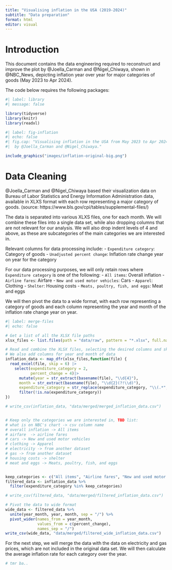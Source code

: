 ```yaml
---
title: "Visualising inflation in the USA (2019-2024)"
subtitle: "Data preparation"
format: html
editor: visual
---
```

# Introduction

This document contains the data engineering required to reconstruct and improve the plot by @Joella_Carman and @Nigel_Chiwaya, shown in @NBC_News, depicting inflation year over year for major categories of goods (May 2023 to Apr 2024).

The code below requires the following packages:

```r
#| label: library
#| message: false

library(tidyverse)
library(knitr)
library(readxl)
```


```r
#| label: fig-inflation
#| echo: false
#| fig.cap: "Visualising inflation in the USA from May 2023 to Apr 2024
#|  by @Joella_Carman and @Nigel_Chiwaya."

include_graphics("images/inflation-original-big.png")
```
# Data Cleaning

@Joella_Carman and @Nigel_Chiwaya based their visualization data on Bureau of Labor Statistics and Energy Information Administration data, available in XLXS format with each row representing a major category of goods. (source: https://www.bls.gov/cpi/tables/supplemental-files/) 


The data is separated into various XLXS files, one for each month. 
We will combine these files into a single data set, while also dropping columns that are not relevant for our analysis.
We will also drop indent levels of 4 and above, as these are subcategories of the main categories we are interested in.

Relevant columns for data processing include: 
-   `Expenditure category`: Category of goods
-   `Unadjusted percent change`: Inflation rate change year on year for the category

For our data processing purposes, we will only retain rows where `Expenditure category` is one of the following:
-   `All items`: Overall inflation
-   `Airline fares`: Airfare
-   `New and used motor vehicles`: Cars
-   `Apparel`: Clothing
-   `Shelter`: Housing costs
-   `Meats, poultry, fish, and eggs`: Meat and eggs

We will then pivot the data to a wide format, with each row representing a category of goods and each column representing the year and month of the inflation rate change year on year.
```r
#| label: merge-files
#| echo: false

# Get a list of all the XLSX file paths
xlsx_files <- list.files(path = "data/raw", pattern = "*.xlsx", full.names = TRUE)

# Read and combine the XLSX files, selecting the desired columns and skipping rows
# We also add columns for year and month of data
inflation_data <- map_dfr(xlsx_files,function(file) { 
  read_excel(file, skip = 6) |>
    select(expenditure_category = 2,
           percent_change = 4)|>
      mutate(year = str_extract(basename(file), "\\d{4}"),
      month = str_extract(basename(file), "\\d{2}(?!\\d)"),
      expenditure_category = str_replace(expenditure_category, "\\(.*", ""))|>
      filter(!is.na(expenditure_category))
})

# write_csv(inflation_data, "data/merged/merged_inflation_data.csv")


# Keep only the categories we are interested in, TBD list:
# what is on NBC's chart -> csv column name
# overall inflation -> All items
# airfare  -> airline fares
# cars -> New and used motor vehicles
# clothing -> Apparel
# electricity -> from another dataset
# gas -> from another dataset
# housing costs -> shelter
# meat and eggs -> Meats, poultry, fish, and eggs


keep_categories <- c("All items", "Airline fares", "New and used motor vehicles", "Apparel", "Shelter", "Meats, poultry, fish, and eggs")
filtered_data <- inflation_data %>%
  filter(expenditure_category %in% keep_categories)

# write_csv(filtered_data, "data/merged/filtered_inflation_data.csv")

# Pivot the data to wide format
wide_data <- filtered_data %>%
  unite(year_month, year, month, sep = "/") %>%
  pivot_wider(names_from = year_month, 
              values_from = c(percent_change), 
              names_sep = "/")
write_csv(wide_data, "data/merged/filtered_wide_inflation_data.csv")

```
For the next step, we will merge the data with the data on electricity and gas prices, which are not included in the original data set. We will then calculate the average inflation rate for each category over the year.
```r

# tmr ba..
```